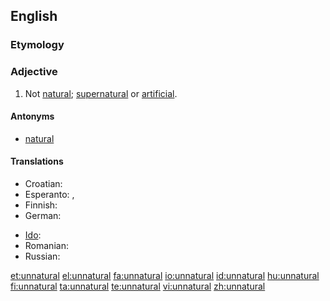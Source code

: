==English==

===Etymology===
{{prefix|un|natural}}

===Adjective===
{{en-adj}}

# Not [[natural]]; [[supernatural]] or [[artificial]].

====Antonyms====
* [[natural]]

====Translations====
{{trans-top|not natural}}
* Croatian: {{t-|hr|neprirodan|alt=neprírodan}}
* Esperanto: {{t-|eo|nenatura|xs=Esperanto}},  {{t-|eo|kontraŭnatura|xs=Esperanto}}
* Finnish: {{t-|fi|luonnoton}}
* German: {{t-|de|unnatürlich}}
{{trans-mid}}
* [[Ido]]: {{t+|io|nenaturala|xs=Ido}}
* Romanian: {{t+|ro|artificial}}
* Russian: {{t|ru|неестественный}}
{{trans-bottom}}

[[et:unnatural]]
[[el:unnatural]]
[[fa:unnatural]]
[[io:unnatural]]
[[id:unnatural]]
[[hu:unnatural]]
[[fi:unnatural]]
[[ta:unnatural]]
[[te:unnatural]]
[[vi:unnatural]]
[[zh:unnatural]]